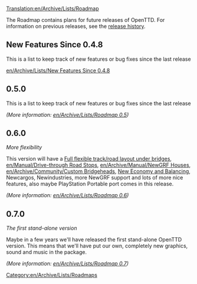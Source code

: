 [[Translation:en/Archive/Lists/Roadmap]]
[[Category:en/Archive/Lists/Roadmaps]]

The Roadmap contains plans for future releases of OpenTTD. For information on previous releases, see the [[en/Archive/OpenTTD/Main Page|release history]].

==New Features Since 0.4.8==

This is a list to keep track of new features or bug fixes since the last release

[[en/Archive/Lists/New Features Since 0.4.8]]


==0.5.0==

This is a list to keep track of new features or bug fixes since the last release

''(More information: [[en/Archive/Lists/Roadmap 0.5]])''

==0.6.0==
''More flexibility''

This version will have a [[en/Archive/Manual/New Bridges|Full flexible track/road layout under bridges]], [[en/Manual/Drive-through Road Stops]], [[en/Archive/Manual/NewGRF Houses]], [[en/Archive/Community/Custom Bridgeheads]], [[en/New Economy and Balancing|New Economy and Balancing]], Newcargos, Newindustries, more NewGRF support and lots of more nice features, also maybe PlayStation Portable port comes in this release.

''(More information: [[en/Archive/Lists/Roadmap 0.6]])''

==0.7.0==
''The first stand-alone version''

Maybe in a few years we'll have released the first stand-alone OpenTTD version. This means that we'll have put our own, completely new graphics, sound and music in the package.

''(More information: [[en/Archive/Lists/Roadmap 0.7]])''